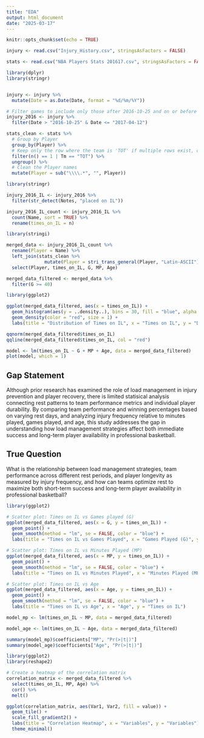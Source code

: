 ```yaml
---
title: "EDA"
output: html_document
date: "2025-03-17"
---
```


```r
knitr::opts_chunk$set(echo = TRUE)
```

```r
injury <- read.csv("Injury_History.csv", stringsAsFactors = FALSE)

stats <- read.csv("NBA Players Stats 201617.csv", stringsAsFactors = FALSE)
```


```r
library(dplyr)
library(stringr)


injury <- injury %>%
  mutate(Date = as.Date(Date, format = "%d/%m/%Y"))

# Filter games to include only those after 2016-10-25 and on or before 2017-04-12
injury_2016 <- injury %>%
  filter(Date > "2016-10-25" & Date <= "2017-04-12")

stats_clean <- stats %>%
  # Group by Player
  group_by(Player) %>%
  # Keep only the row where the team is 'TOT' if multiple rows exist, or keep all rows if only one
  filter(n() == 1 | Tm == "TOT") %>%
  ungroup() %>%
  # Clean the Player names
  mutate(Player = sub("\\\\.*", "", Player))
```

```r
library(stringr)

injury_2016_IL <- injury_2016 %>%
  filter(str_detect(Notes, "placed on IL"))

injury_2016_IL_count <- injury_2016_IL %>%
  count(Name, sort = TRUE) %>%
  rename(times_on_IL = n)

```

```r
library(stringi)

merged_data <- injury_2016_IL_count %>%
  rename(Player = Name) %>%
  left_join(stats_clean %>%
              mutate(Player = stri_trans_general(Player, "Latin-ASCII")), by = "Player") %>%
  select(Player, times_on_IL, G, MP, Age)

merged_data_filtered <- merged_data %>%
  filter(G >= 40)
```

```r
library(ggplot2)

ggplot(merged_data_filtered, aes(x = times_on_IL)) +
  geom_histogram(aes(y = ..density..), bins = 30, fill = "blue", alpha = 0.5) +
  geom_density(color = "red", size = 1) +
  labs(title = "Distribution of Times on IL", x = "Times on IL", y = "Density")

qqnorm(merged_data_filtered$times_on_IL)
qqline(merged_data_filtered$times_on_IL, col = "red")

model <- lm(times_on_IL ~ G + MP + Age, data = merged_data_filtered)
plot(model, which = 1)

```

## Gap Statement

Although prior research has examined the role of load management in injury prevention and player recovery, there is limited statisical analysis connecting rest patterns to team performance metrics and individual player durability. By comparing team performance and winning percentages based on varying rest days, and analyzing injury frequency relative to minutes played, games played, and age, this study addresses the gap in understanding how load management strategies affect both immediate success and long-term player availability in professional basketball.

## True Question

What is the relationship between load management strategies, team performance across different rest periods, and player longevity as measured by injury frequency, and how can teams optimize rest to maximize both short-term success and long-term player availability in professional basketball?


```r

library(ggplot2)

# Scatter plot: Times on IL vs Games played (G)
ggplot(merged_data_filtered, aes(x = G, y = times_on_IL)) +
  geom_point() + 
  geom_smooth(method = "lm", se = FALSE, color = "blue") +
  labs(title = "Times on IL vs Games Played", x = "Games Played (G)", y = "Times on IL")

# Scatter plot: Times on IL vs Minutes Played (MP) 
ggplot(merged_data_filtered, aes(x = MP, y = times_on_IL)) +
  geom_point() + 
  geom_smooth(method = "lm", se = FALSE, color = "blue") +
  labs(title = "Times on IL vs Minutes Played", x = "Minutes Played (MP)", y = "Times on IL")

# Scatter plot: Times on IL vs Age
ggplot(merged_data_filtered, aes(x = Age, y = times_on_IL)) +
  geom_point() + 
  geom_smooth(method = "lm", se = FALSE, color = "blue") +
  labs(title = "Times on IL vs Age", x = "Age", y = "Times on IL")
```
```r
model_mp <- lm(times_on_IL ~ MP, data = merged_data_filtered)

model_age <- lm(times_on_IL ~ Age, data = merged_data_filtered)

summary(model_mp)$coefficients["MP", "Pr(>|t|)"]
summary(model_age)$coefficients["Age", "Pr(>|t|)"]
```


```r
library(ggplot2)
library(reshape2)

# Create a heatmap of the correlation matrix
correlation_matrix <- merged_data_filtered %>%
  select(times_on_IL, MP, Age) %>%
  cor() %>%
  melt()

ggplot(correlation_matrix, aes(Var1, Var2, fill = value)) +
  geom_tile() +
  scale_fill_gradient2() +
  labs(title = "Correlation Heatmap", x = "Variables", y = "Variables") +
  theme_minimal()
```
